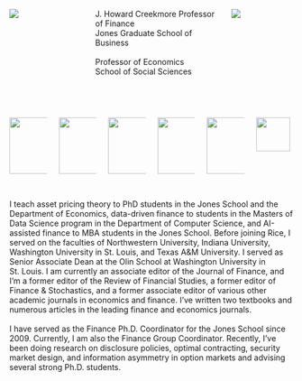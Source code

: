 :::: {.columns}

::: {.column width="20%"}

![](headshot-keeper-cropped2.png)

:::
::: {.column width="5%"}
:::
::: {.column width="50%"} 
J. Howard Creekmore Professor of Finance <br>
Jones Graduate School of Business<br><br>
Professor of Economics <br>
School of Social Sciences 
:::
::: {.column width="25%"}
![](RiceUniversity.png)
:::
::::

<br>

:::: {.columns}

::: {.column width="16.66%"}
[![](genai4finance.png){width=100px}](https://genai4finance.kerryback.com)
:::

::: {.column width="16.66%"}
[![](dataportal.png){width=100px}](https://data-portal.rice-business.org)
:::

::: {.column width="16.66%"}
[![](learninvestments.png){width=100px}](https://learn-investments.rice-business.org)
:::

::: {.column width="16.66%"}
[![](cover.png){width=100px}](https://book.derivative-securities.org)
:::

::: {.column width="16.66%"}
[![](workshop.png){width=100px}](https://workshop.kerryback.com)
:::

::: {.column width="16.66%"}
[![](substack.png){width=60px}](https://kerryback.substack.com)
:::

::::
<br>I teach asset pricing theory to PhD students in the Jones School and the Department of Economics, data-driven finance to students in the Masters of Data Science program in the Department of Computer Science, and AI-assisted finance to MBA students in the Jones School.  Before joining Rice, I served on the faculties of Northwestern University, Indiana University, Washington University in St. Louis, and Texas A&M University.  I served as Senior Associate Dean at the Olin School at Washington University in St. Louis.  I am currently an associate editor of the Journal of Finance, and I'm a former editor of the Review of Financial Studies, a former editor of Finance & Stochastics, and a former associate editor of various other academic journals in economics and finance.  I've written two textbooks and numerous articles in the leading finance and economics journals.  
<br>
I have served as the Finance Ph.D. Coordinator for the Jones School since 2009.  Currently, I am also the Finance Group Coordinator.
Recently, I've been doing research on disclosure policies, optimal contracting, security market design, and information asymmetry in option markets and advising several strong Ph.D. students.  



